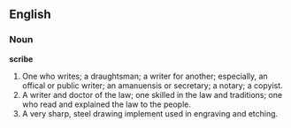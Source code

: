 ==English==

===Noun===

'''scribe'''

#One who writes; a draughtsman; a writer for another; especially, an offical or public writer; an amanuensis or secretary; a notary; a copyist.
#A writer and doctor of the law; one skilled in the law and traditions; one who read and explained the law to the people.
#A very sharp, steel drawing implement used in engraving and etching.